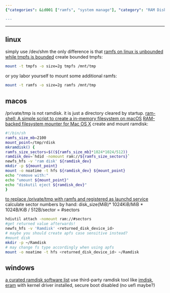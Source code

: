```yaml
---
{"categories": &id001 ["ramfs", "system manage"], "category": "RAM Disk", "date": "2022-08-11 11:28:39", "description": "This article offers step-by-step instructions on how to create and mount a RAM disk on different operating systems such as Linux, macOS, and Windows. It covers various methods including the use of imdisk and eram tools.", "tags": *id001, "title": "ramfs on macos, linux and windows"}

---
```


------
## linux
simply use /dev/shm
the only difference is that [ramfs on linux is unbounded while tmpfs is bounded](https://linuxhint.com/create-ramdisk-linux/)
create bounded tmpfs:
```bash
mount -t tmpfs -o size=2g tmpfs /mnt/tmp
```
or yoy labor yourself to mount some additional ramfs:
```bash
mount -t ramfs -o size=2g ramfs /mnt/tmp
```
## macos
/private/tmp is not ramdisk. it is just a directory cleared by startup.
[ram-shell: A simple script to create a in-memory filesystem on macOS](https://github.com/KizzyCode/ramfs-shell)
[RAM-backed filesystem mounter for Mac OS X](https://github.com/srcshelton/ramfs#:~:text=A%20memory-backed%20filesystem%20mounter%20for%20Mac%20OS%20X,not%20survive%20a%20reboot%20or%20even%20being%20unmounted.)
create and mount ramdisk:
```bash
#!/bin/sh
ramfs_size_mb=2100
mount_point=/tmp/rdisk
mkramdisk() {
ramfs_size_sectors=$((${ramfs_size_mb}*1024*1024/512))
ramdisk_dev=`hdid -nomount ram://${ramfs_size_sectors}`
newfs_hfs -v 'ram disk' ${ramdisk_dev}
mkdir -p ${mount_point}
mount -o noatime -t hfs ${ramdisk_dev} ${mount_point}
echo "remove with:"
echo "umount ${mount_point}"
echo "diskutil eject ${ramdisk_dev}"
}
```
[to replace /private/tmp with ramfs and registered as launchd service](https://www.cnblogs.com/emitial/p/ramfs-on-mac.html)
calculate sector numbers by hand:
disk_size(MiB)* 1024KiB/MiB * 1024B/KiB / 512B/sector = #sectors
```bash
hdiutil attach -nomount ram://#sectors
#get returned value afterwards!
newfs_hfs -v 'Ramdisk' <returned_disk_device_id>
# maybe you should create apfs case sensitive instead?
#mount disk
mkdir -p ~/Ramdisk
# may change fs type accordingly when using apfs
mount -o noatime -t hfs <returned_disk_device_id> ~/Ramdisk
```
## windows
[a curated ramdisk software list](https://www.geckoandfly.com/21507/ramdisk-virtual-disk-memory/#:~:text=RAMDisk%20is%20a%20program%20that%20takes%20a%20portion,default%20‘ReadyBoost’%20found%20in%20Microsoft%20Windows%20operating%20system.)
use third-party ramdisk tool like [imdisk](https://sourceforge.net/projects/imdisk-toolkit/), [eram](https://github.com/Zero3K/ERAM) with kernel driver installed, secure boot disabled (no uefi maybe?)
